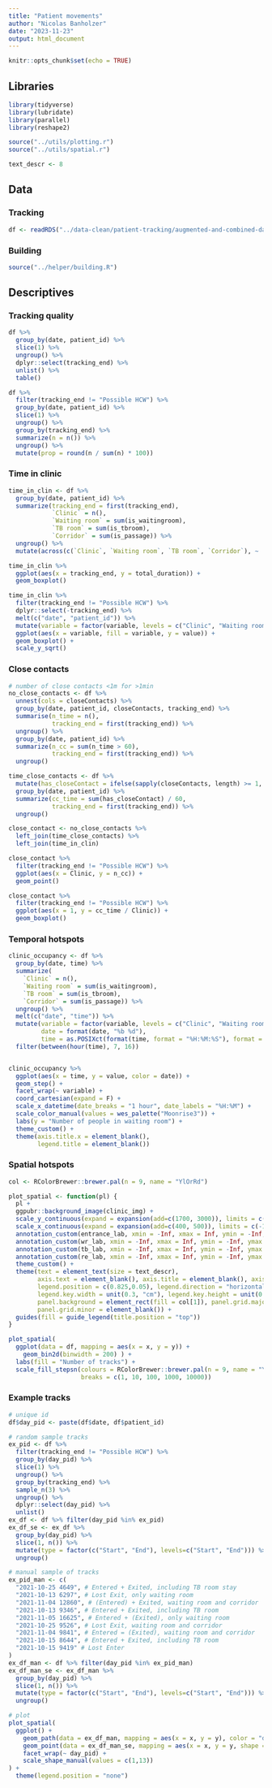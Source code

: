 ```yaml
---
title: "Patient movements"
author: "Nicolas Banholzer"
date: "2023-11-23"
output: html_document
---
```


```r
knitr::opts_chunk$set(echo = TRUE)
```

## Libraries

```r
library(tidyverse)
library(lubridate)
library(parallel)
library(reshape2)

source("../utils/plotting.r")
source("../utils/spatial.r")

text_descr <- 8
```


## Data

### Tracking

```r
df <- readRDS("../data-clean/patient-tracking/augmented-and-combined-data.rds")
```

### Building

```r
source("../helper/building.R")
```


## Descriptives

### Tracking quality

```r
df %>%
  group_by(date, patient_id) %>%
  slice(1) %>%
  ungroup() %>%
  dplyr::select(tracking_end) %>%
  unlist() %>%
  table() 

df %>%
  filter(tracking_end != "Possible HCW") %>%
  group_by(date, patient_id) %>%
  slice(1) %>%
  ungroup() %>%
  group_by(tracking_end) %>%
  summarize(n = n()) %>%
  ungroup() %>%
  mutate(prop = round(n / sum(n) * 100))
```

### Time in clinic

```r
time_in_clin <- df %>%
  group_by(date, patient_id) %>%
  summarize(tracking_end = first(tracking_end),
            `Clinic` = n(),
            `Waiting room` = sum(is_waitingroom),
            `TB room` = sum(is_tbroom),
            `Corridor` = sum(is_passage)) %>%
  ungroup() %>%
  mutate(across(c(`Clinic`, `Waiting room`, `TB room`, `Corridor`), ~ .x / 60))

time_in_clin %>%
  ggplot(aes(x = tracking_end, y = total_duration)) +
  geom_boxplot()

time_in_clin %>%
  filter(tracking_end != "Possible HCW") %>%
  dplyr::select(-tracking_end) %>%
  melt(c("date", "patient_id")) %>%
  mutate(variable = factor(variable, levels = c("Clinic", "Waiting room", "TB room", "Corridor"))) %>%
  ggplot(aes(x = variable, fill = variable, y = value)) +
  geom_boxplot() +
  scale_y_sqrt()
```


### Close contacts

```r
# number of close contacts <1m for >1min
no_close_contacts <- df %>%
  unnest(cols = closeContacts) %>%
  group_by(date, patient_id, closeContacts, tracking_end) %>%
  summarise(n_time = n(),
            tracking_end = first(tracking_end)) %>%
  ungroup() %>%
  group_by(date, patient_id) %>%
  summarize(n_cc = sum(n_time > 60),
            tracking_end = first(tracking_end)) %>%
  ungroup() 

time_close_contacts <- df %>%
  mutate(has_closeContact = ifelse(sapply(closeContacts, length) >= 1, T, F)) %>%
  group_by(date, patient_id) %>%
  summarize(cc_time = sum(has_closeContact) / 60,
            tracking_end = first(tracking_end)) %>%
  ungroup()

close_contact <- no_close_contacts %>%
  left_join(time_close_contacts) %>%
  left_join(time_in_clin)

close_contact %>%
  filter(tracking_end != "Possible HCW") %>%
  ggplot(aes(x = Clinic, y = n_cc)) +
  geom_point() 

close_contact %>%
  filter(tracking_end != "Possible HCW") %>%
  ggplot(aes(x = 1, y = cc_time / Clinic)) +
  geom_boxplot() 
```


### Temporal hotspots

```r
clinic_occupancy <- df %>%
  group_by(date, time) %>%
  summarize(
    `Clinic` = n(),
    `Waiting room` = sum(is_waitingroom),
    `TB room` = sum(is_tbroom),
    `Corridor` = sum(is_passage)) %>%
  ungroup() %>%
  melt(c("date", "time")) %>%
  mutate(variable = factor(variable, levels = c("Clinic", "Waiting room", "TB room", "Corridor")),
         date = format(date, "%b %d"),
         time = as.POSIXct(format(time, format = "%H:%M:%S"), format = "%H:%M:%S")) %>%
  filter(between(hour(time), 7, 16)) 


clinic_occupancy %>%
  ggplot(aes(x = time, y = value, color = date)) +
  geom_step() +
  facet_wrap(~ variable) +
  coord_cartesian(expand = F) +
  scale_x_datetime(date_breaks = "1 hour", date_labels = "%H:%M") +
  scale_color_manual(values = wes_palette("Moonrise3")) +
  labs(y = "Number of people in waiting room") +
  theme_custom() +
  theme(axis.title.x = element_blank(),
        legend.title = element_blank())
```


### Spatial hotspots

```r
col <- RColorBrewer::brewer.pal(n = 9, name = "YlOrRd")

plot_spatial <- function(pl) {
  pl +
  ggpubr::background_image(clinic_img) +
  scale_y_continuous(expand = expansion(add=c(1700, 3000)), limits = c(-6500, 2000)) +
  scale_x_continuous(expand = expansion(add=c(400, 500)), limits = c(-16000, 7500)) +
  annotation_custom(entrance_lab, xmin = -Inf, xmax = Inf, ymin = -Inf, ymax = Inf) +
  annotation_custom(wr_lab, xmin = -Inf, xmax = Inf, ymin = -Inf, ymax = Inf) +
  annotation_custom(tb_lab, xmin = -Inf, xmax = Inf, ymin = -Inf, ymax = Inf) +
  annotation_custom(re_lab, xmin = -Inf, xmax = Inf, ymin = -Inf, ymax = Inf) +
  theme_custom() +
  theme(text = element_text(size = text_descr),
        axis.text = element_blank(), axis.title = element_blank(), axis.ticks = element_blank(),
        legend.position = c(0.825,0.05), legend.direction = "horizontal", 
        legend.key.width = unit(0.3, "cm"), legend.key.height = unit(0.2, "cm"),
        panel.background = element_rect(fill = col[1]), panel.grid.major = element_blank(),
        panel.grid.minor = element_blank()) +
  guides(fill = guide_legend(title.position = "top"))
}

plot_spatial(
  ggplot(data = df, mapping = aes(x = x, y = y)) +
    geom_bin2d(binwidth = 200) ) +
  labs(fill = "Number of tracks") +
  scale_fill_stepsn(colours = RColorBrewer::brewer.pal(n = 9, name = "YlOrRd"), trans = "log10", 
                    breaks = c(1, 10, 100, 1000, 10000)) 
```


### Example tracks

```r
# unique id
df$day_pid <- paste(df$date, df$patient_id)

# random sample tracks
ex_pid <- df %>%
  filter(tracking_end != "Possible HCW") %>%
  group_by(day_pid) %>%
  slice(1) %>%
  ungroup() %>%
  group_by(tracking_end) %>%
  sample_n(3) %>%
  ungroup() %>%
  dplyr::select(day_pid) %>%
  unlist()
ex_df <- df %>% filter(day_pid %in% ex_pid)
ex_df_se <- ex_df %>%
  group_by(day_pid) %>%
  slice(1, n()) %>%
  mutate(type = factor(c("Start", "End"), levels=c("Start", "End"))) %>%
  ungroup()

# manual sample of tracks
ex_pid_man <- c(
  "2021-10-25 4649", # Entered + Exited, including TB room stay
  "2021-10-13 6297", # Lost Exit, only waiting room
  "2021-11-04 12860", # (Entered) + Exited, waiting room and corridor
  "2021-10-13 9346", # Entered + Exited, including TB room
  "2021-11-05 16625", # Entered + (Exited), only waiting room
  "2021-10-25 9526", # Lost Exit, waiting room and corridor
  "2021-11-04 9841", # Entered = (Exited), waiting room and corridor
  "2021-10-15 8644", # Entered + Exited, including TB room
  "2021-10-15 9419" # Lost Enter
)
ex_df_man <- df %>% filter(day_pid %in% ex_pid_man)
ex_df_man_se <- ex_df_man %>%
  group_by(day_pid) %>%
  slice(1, n()) %>%
  mutate(type = factor(c("Start", "End"), levels=c("Start", "End"))) %>%
  ungroup()

# plot
plot_spatial(
  ggplot() +
    geom_path(data = ex_df_man, mapping = aes(x = x, y = y), color = "darkred") +
    geom_point(data = ex_df_man_se, mapping = aes(x = x, y = y, shape = type), size = 2) +
    facet_wrap(~ day_pid) +
    scale_shape_manual(values = c(1,13)) 
) +
  theme(legend.position = "none")
```